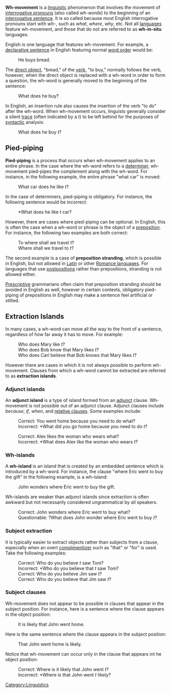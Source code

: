 '''Wh-movement''' is a [[linguistic]] phenomenon that involves the movement of [[interrogative pronoun]]s (also called ''wh-words'') to the beginning of an [[interrogative sentence]].  It is so called because most English interrogative pronouns start with ''wh-'', such as ''what'', ''where'', ''why'', etc.  Not all [[language]]s feature wh-movement, and those that do not are referred to as '''wh-in-situ''' languages.

English is one language that features wh-movement.  For example, a [[declarative sentence]] in English featuring normal [[word order]] would be:
: He buys bread.
The [[direct object]], "bread," of the [[verb]], "to buy," normally follows the verb, however, when the direct object is replaced with a wh-word in order to form a question, the wh-word is generally moved to the beginning of the sentence:
: What does he buy?
In English, an insertion rule also causes the insertion of the verb "to do" after the wh-word.  When wh-movement occurs, linguists generally consider a silent [[trace]] (often indicated by a ''t'') to be left behind for the purposes of [[syntactic]] analysis:
: What does he buy ''t''?

==Pied-piping==
'''Pied-piping''' is a process that occurs when wh-movement applies to an entire phrase.  In the case where the wh-word refers to a [[determiner]], wh-movement pied-pipes the complement along with the wh-word.  For instance, in the following example, the entire phrase "what car" is moved:
: What car does he like ''t''?

In the case of determiners, pied-piping is obligatory.  For instance, the following sentence would be incorrect:
: *What does he like ''t'' car?

However, there are cases where pied-piping can be optional.  In English, this is often the case when a wh-word or phrase is the object of a [[preposition]].  For instance, the following two examples are both correct:
: To where shall we travel ''t''?
: Where shall we travel to ''t''?
The second example is a case of '''preposition stranding''', which is possible in English, but not allowed in [[Latin]] or other [[Romance languages]].  For languages that use [[postposition]]s rather than prepositions, stranding is not allowed either.

[[Prescriptive]] grammarians often claim that preposition stranding should be avoided in English as well, however in certain contexts, obligatory pied-piping of prepositions in English may make a sentence feel artificial or stilted.

==Extraction Islands==
In many cases, a wh-word can move all the way to the front of a sentence, regardless of how far away it has to move.  For example:
: Who does Mary like ''t''?
: Who does Bob know that Mary likes ''t''?
: Who does Carl believe that Bob knows that Mary likes ''t''?

However there are cases in which it is not always possible to perform wh-movement.  Clauses from which a wh-word cannot be extracted are referred to as '''extraction islands'''.

===Adjunct islands===
An '''adjunct island''' is a type of island formed from an [[adjunct]] clause.  Wh-movement is not possible out of an adjunct clause.  Adjunct clauses include ''because'', ''if'', ''when'', and [[relative clause]]s.  Some examples include:
: Correct: You went home because you need to do what?
: Incorrect: *What did you go home because you need to do ''t''?

: Correct: Alex likes the woman who wears what?
: Incorrect: *What does Alex like the woman who wears ''t''?

===Wh-islands===
A '''wh-island''' is an island that is created by an embedded sentence which is introduced by a wh-word.  For instance, the clause "where Eric went to buy the gift" in the following example, is a wh-island:
: John wonders where Eric went to buy the gift.

Wh-islands are weaker than adjunct islands since extraction is often awkward but not necessarily considered ungrammatical by all speakers.
: Correct: John wonders where Eric went to buy what?
: Questionable: ?What does John wonder where Eric went to buy ''t''?

===Subject extraction===
It is typically easier to extract objects rather than subjects from a clause, especially when an overt [[complimentizer]] such as "that" or "for" is used.  Take the following examples:
: Correct: Who do you believe ''t'' saw Tom?
: Incorrect: *Who do you believe that ''t'' saw Tom?
: Correct: Who do you believe Jim saw ''t''?
: Correct: Who do you believe that Jim saw ''t''?

===Subject clauses===
Wh-movement does not appear to be possible in clauses that appear in the subject position.  For instance, here is a sentence where the clause appears in the object position:
: It is likely that John went home.
Here is the same sentence where the clause appears in the subject position:
: That John went home is likely.

Notice that wh-movement can occur only in the clause that appears int he object position:
: Correct: Where is it likely that John went ''t''?
: Incorrect: *Where is that John went ''t'' likely?

[[Category:Linguistics]]
